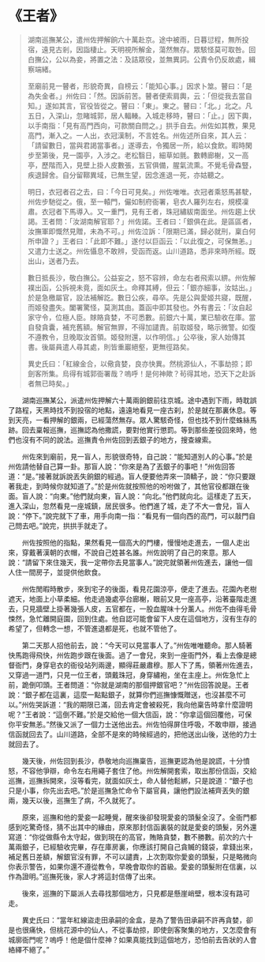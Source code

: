 # 《王者》

> 湖南巡撫某公，遣州佐押解餉六十萬赴京。途中被雨，日暮愆程，無所投宿，遠見古剎，因詣棲止。天明視所解金，蕩然無存。眾駭怪莫可取咎。回白撫公，公以為妾，將置之法：及詰眾役，並無異詞。公責令仍反故處，緝察端緒。
>
> 至廟前見一瞽者，形貌奇異，自榜云：「能知心事。」因求卜筮。瞽曰：「是為失金者。」州佐曰：「然。因訴前苦。瞽者便索肩輿，云：「但從我去當自知。」遂如其言，官役皆從之。瞽曰：「東」。東之。瞽曰：「北。」北之。凡五日，入深山，忽睹城郭，居人輻輳。入城走移時，瞽曰：「止。」因下輿，以手南指：「見有高門西向，可款關自問之。」拱手自去。州佐如其教，果見高門，漸入之。一人出，衣冠漢制，不言姓名。州佐述所自來，其人云：「請留數日，當與君謁當事者。」遂導去，令獨居一所，給以食飲。暇時閑步至第後，見一園亭，入涉之。老松翳日，細草如氈。數轉廊榭，又一高亭，歷階而入，見壁上掛人皮數張，五官俱備，腥氣流熏。不覺毛骨森豎，疾退歸舍。自分留鞹異域，已無生望，因念進退一死，亦姑聽之。
>
> 明日，衣冠者召之去，曰：「今日可見矣。」州佐唯唯。衣冠者乘怒馬甚駛，州佐步馳從之。俄，至一轅門，儼如制府衙署，皂衣人羅列左右，規模凜肅。衣冠者下馬導入。又一重門，見有王者，珠冠繡紱南面坐。州佐趨上伏謁。王者問：「汝湖南解官耶？」州佐諾。王者曰：「銀俱在此。是區區者，汝撫軍即慨然見贈，未為不可。」州佐泣訴：「限期已滿，歸必就刑，稟白何所申證？」王者曰：「此即不難。」遂付以巨函云：「以此復之，可保無恙。」又遣力士送之。州佐懾息不敢辨，受函而返。山川道路，悉非來時所經。既出山，送者乃去。
>
> 數日抵長沙，敬白撫公。公益妄之，怒不容辨，命左右者飛索以綥。州佐解襆出函，公拆視未竟，面如灰土。命釋其縛，但云：「銀亦細事，汝姑出。」於是急檄屬官，設法補解訖。數日公疾，尋卒。先是公與愛姬共寢，既醒，而姬發盡失。闔署驚怪，莫測其由。蓋函中即其發也。外有書云：「汝自起家守令，位極人臣。賕賂貪婪，不可悉數。前銀六十萬，業已驗收在庫。當自發貪囊，補充舊額。解官無罪，不得加譴責。前取姬發，略示微警。如復不遵教令，旦晚取汝首領。姬發附還，以作明信。」公卒後，家人始傳其書。後屬員遣人尋其處，則皆重巖絕壑，更無徑路矣。
>
> 異史氏曰：「紅線金合，以儆貪婪，良亦快異。然桃源仙人，不事劫掠；即劍客所集。烏得有城郭衙署哉？嗚呼！是何神歟？茍得其地，恐天下之赴訴者無已時矣。」

&emsp;&emsp;湖南巡撫某公，派遣州佐押解六十萬兩餉銀前往京城。途中遇到下雨，時耽誤了路程，天黑時找不到投宿的地點，遠遠地看見一座古刹，於是就在那裏休息。等到天亮，一看押解的銀兩，已經蕩然無存。眾人驚駭奇怪，但也找不到什麼蛛絲馬跡。回去稟報巡撫，巡撫認為他撒謊，要對他實行懲罰。等到那些差役回來時，他們也沒有不同的說法。巡撫責令州佐回到丟銀子的地方，搜查線索。

&emsp;&emsp;州佐來到廟前，見一盲人，形貌很奇特，自己說：“能知道別人的心事。”於是州佐請他替自己算一卦。那盲人說：“你來是為了丟銀子的事吧！”州佐回答道：“是。”接著就訴說丟失餉銀的經過。盲人便要他弄來一頂轎子，說：“你只要跟著我走，到時候你就知道了。”於是州佐就按照他的吩咐做了，其他官役都跟在後面。盲人說：“向東。”他們就向東，盲人說：“向北。”他們就向北。這樣走了五天，進入深山，忽然看見一座城鎮，居民很多。他們進了城，走了不大一會兒，盲人說：“停下。”說完就下了車，用手向南一指：“看見有一個向西的高門，可以敲門自己問去吧。”說完，拱拱手就走了。

&emsp;&emsp;州佐按照他的指點，果然看見一個高大的門樓，慢慢地走進去，一個人走出來，穿戴著漢朝的衣帽，不說自己姓甚名誰。州佐說明了自己的來意。那人說：“請留下來住幾天，我一定帶你去見當事人。”說完就領著州佐進去，讓他一個人住一間房子，並提供他飲食。

&emsp;&emsp;州佐閒暇時散步，來到宅子的後面，看見花園涼亭，便走了進去。花園內老樹遮天，地面上小草柔細。他走過幾處亭台廊榭，眼前又見一座高亭，沿著臺階走進去，只見牆壁上掛著幾張人皮，五官都在，一股血腥味十分薰人。州佐不由得毛骨悚然，急忙離開庭園，回到住處。他自認可能會留下人皮在這個地方，沒有生存的希望了，但轉念一想，不管進退都是死，也就不管他了。

&emsp;&emsp;第二天那人招他前去，說：“今天可以見當事人了。”州佐唯唯聽命。那人騎著快馬跑得飛快，州佐跑步跟在後面。過了一會兒，來到一座衙門外，看上去像是總督衙門，身穿皂衣的衙役站列兩邊，顯得莊嚴肅穆。那人下了馬，領著州佐進去，又穿過一道門，只見一位王者，頭戴珠冠，身穿繡袍，坐在主座上。州佐急忙上前，跪倒叩頭。王者問道：“你就是湖南的那個押銀官吧？”州佐回答說是。王者說：“銀子都在這裏，這麼一點點銀子，就算你們巡撫慷慨贈送，也沒甚麼不可以。”州佐哭訴道：“我的期限已滿，回去肯定會被殺死，我向他稟告時拿什麼證明呢？”王者說：“這倒不難。”於是交給他一個大信函，說：“你拿這個回覆他，可保你平安無恙。”然後又派了一個力士送他出去。州佐怕得屏住呼吸，不敢申辯，接過信函就回去了。山川道路，全部不是來的時候經過的，把他送出山後，送他的力士就回去了。

&emsp;&emsp;幾天後，州佐回到長沙，恭敬地向巡撫稟告，巡撫更認為他是說謊，十分憤怒，不容他爭辯，命令左右用繩子套住了他。州佐解開套索，取出那份信函，交給巡撫，巡撫拆開來，沒等看完，就面如灰土，命人替他鬆綁，只是說道：“銀子也只是小事，你先出去吧。”於是巡撫急忙命令下屬官員，讓他們設法補齊丟失的銀兩，幾天以後，巡撫生了病，不久就死了。

&emsp;&emsp;原來，巡撫和他的愛妾一起睡覺，醒來後卻發現愛妾的頭髮全沒了。全衙門都感到吃驚奇怪，猜不出其中的緣由，原來那封信函裏裝的就是愛妾的頭髮，另外還寫道：“你從做縣令太守起，做到現在的高官，賄賂貪婪，數不勝數。前次的六十萬兩銀子，已經驗收完畢，存在庫房裏，你應該打開自己貪贓的錢袋，拿錢出來，補足舊日差額，解銀官沒有罪，不可以譴責，上次割取你愛妾的頭髮，只是略微向你表示警告，如果你還不遵從教令，早晚會取你的首級。愛妾的頭髮附在信裏，以作為證明。”巡撫死後，家人才將這封信傳了出來。

&emsp;&emsp;後來，巡撫的下屬派人去尋找那個地方，只見都是懸崖峭壁，根本沒有路可走。

&emsp;&emsp;異史氏曰：“當年紅線盜走田承嗣的金盒，是為了警告田承嗣不許再貪婪，卻是也很痛快，但桃花源中的仙人，不從事劫掠，即使劍客聚集的地方，又怎麼會有城廓衙門呢？嗚呼！他是個什麼神？如果真能找到這個地方，恐怕前去告狀的人會絡繹不絕了。”
